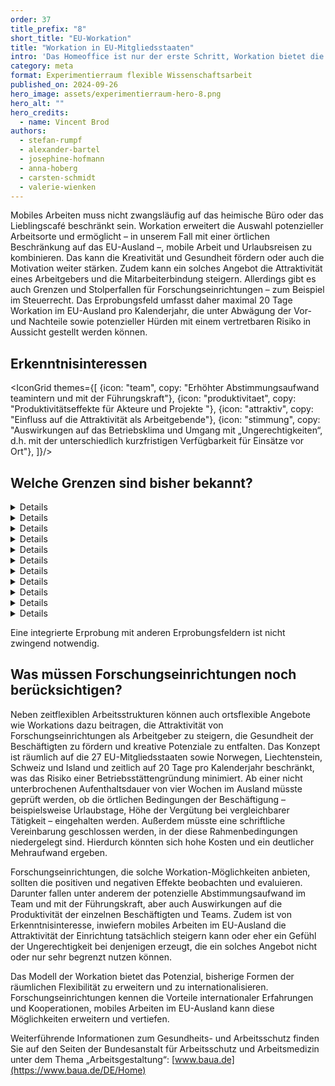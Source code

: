 ```yaml
---
order: 37
title_prefix: "8"
short_title: "EU-Workation"
title: "Workation in EU-Mitgliedsstaaten"
intro: 'Das Homeoffice ist nur der erste Schritt, Workation bietet die Möglichkeit, noch ortsflexibler zu arbeiten. Im Erprobungsfeld „Workation in EU-Mitgliedsstaaten“ geht es darum, mobiles Arbeiten und Urlaubsreisen zu verbinden.'
category: meta
format: Experimentierraum flexible Wissenschaftsarbeit
published_on: 2024-09-26
hero_image: assets/experimentierraum-hero-8.png
hero_alt: ""
hero_credits:
  - name: Vincent Brod
authors:
  - stefan-rumpf
  - alexander-bartel
  - josephine-hofmann
  - anna-hoberg
  - carsten-schmidt
  - valerie-wienken
---
```


<Leadin>Mobiles Arbeiten</Leadin> muss nicht zwangsläufig auf das heimische Büro oder das Lieblingscafé beschränkt sein. Workation erweitert die Auswahl potenzieller Arbeitsorte und ermöglicht – in unserem Fall mit einer örtlichen Beschränkung auf das EU-Ausland –, mobile Arbeit und Urlaubsreisen zu kombinieren. Das kann die Kreativität und Gesundheit fördern oder auch die Motivation weiter stärken. Zudem kann ein solches Angebot die Attraktivität eines Arbeitgebers und die Mitarbeiterbindung steigern. Allerdings gibt es auch Grenzen und Stolperfallen für Forschungseinrichtungen – zum Beispiel im Steuerrecht. Das Erprobungsfeld umfasst daher maximal 20 Tage Workation im EU-Ausland pro Kalenderjahr, die unter Abwägung der Vor- und Nachteile sowie potenzieller Hürden mit einem vertretbaren Risiko in Aussicht gestellt werden können.

## Erkenntnisinteressen

<IconGrid themes={[
  {icon: "team", copy: "Erhöhter Abstimmungsaufwand teamintern und mit der Führungskraft"},
  {icon: "produktivitaet", copy: "Produktivitätseffekte für Akteure und Projekte "},
  {icon: "attraktiv", copy: "Einfluss auf die Attraktivität als Arbeitgebende"},
  {icon: "stimmung", copy: "Auswirkungen auf das Betriebsklima und Umgang mit „Ungerechtigkeiten“, d.h. mit der unterschiedlich kurzfristigen Verfügbarkeit für Einsätze vor Ort"},
]}/>

## Welche Grenzen sind bisher bekannt?

<DetailsGroup>

<Details summary="Arbeitsrechtliche Grenzen">

- Vor Ort gilt der lokale Arbeitsschutz, zum Beispiel lokale Arbeitszeitgesetze.
- Reisekalender müssen zur Risikobegrenzung von der mobil arbeitenden Person geführt und beim Arbeitgeber eingereicht werden, um eine Überschreitung der festgelegten Tage überprüfen zu können.
- Zu klären ist, ob die Absprachen zur Arbeit im Ausland in einer schriftlichen Vereinbarung mit den Beschäftigten festgehalten werden sollten/müssten. Dazu gehören insbesondere die Übernahme von Kosten, das Recht zur Beendigung des Auslandsaufenthalts und weitere Absprachen. Andererseits könnte eine schriftliche Vereinbarung dazu führen, dass der Arbeitgeber verpflichtet ist, den Telearbeitsplatz auf Arbeitsschutzsicherheit hin zu prüfen und ggf. auszustatten.

</Details>

<Details summary="Technische Grenzen">

- Grundsätzlich gilt die Datenschutzgrundverordnung (DSGVO). Trotz europäischer Regelung existiert indes ein unterschiedlicher Umgang mit Daten in den verschiedenen Ländern.
- Regelungsbedarf von Zusatzkosten, z. B. Mobilfunkkosten im Ausland oder bei Austausch von defektem Endgerät im Ausland

</Details>

<Details summary="Prozessuale Grenzen">

- Richtlinie „Arbeiten im Ausland“ zusätzlich zur (Gesamt-)Betriebsvereinbarung mobile Arbeit oder ergänzt um Zusatzregelungen (bestehende OAs, IT-Anwendungen etc.) – ein klarer, verbindlicher Rahmen für die Organisation ist wichtig, da die Überschreitung rechtlicher Grenzen (Steuer, Sozialversicherung) Haftungsrisiken für Arbeitgeber birgt.
- Potenzielle Einschränkung für bestimmte, sehr verantwortungsvolle Positionen auf Managementebene
- Aufwand/Ressourcen in der HR-Abteilung der jeweiligen Forschungseinrichtung oder Zentraladministration, da Vorprüfungen erforderlich sind und administrative Pflichten erfüllt werden müssen (A1-Bescheinigung, EU-Meldepflichten).

</Details>

<Details summary="Führungs- und teambezogene Grenzen">

- Eine Abstimmung der entsprechenden räumlichen Abwesenheiten im Gesamtteam ist erforderlich, um Aufgaben vor Ort zu bewältigen.
- Umgang mit (vermeintlichen) Gerechtigkeitsproblemen
- Potenzieller Umgang mit kunden-und partnerseitigen Irritationen

</Details>

<Details summary="Kulturelle Grenzen">

Um attraktive, faire und transparente Regelungen zwischen Beschäftigten und Arbeitgebern zu schaffen, ist konstruktives Vertrauen im Kontext ortsflexibler Arbeiten wichtig. Dies betrifft unter anderem:

- Abstimmungsaufwand im Team und mit Führungskräften
- Atmosphäre im Team und Umgang mit potenziellen Ungerechtigkeiten bei unterschiedlichen Anforderungen an die Personen und ihre Verantwortungsbereiche, z. B. kurzfristige Verfügbarkeit vor Ort

</Details>

<Details summary="Steuerrechtliche Grenzen">

Maximale Grenze pro Kalenderjahr: 183 Aufenthaltstage (inkl. An-/Abreise, Urlaub usw.), da sonst Lohnsteuer-Abführungspflichten im Ausland entstehen.

</Details>


<Details summary="Sozialversicherungsrechtliche Grenzen">

Die A1-Bescheinigung ist Voraussetzung für die Entsendung. Der Arbeitgeber muss die erforderliche A1-Bescheinigung beantragen, sodass der Aufwand beim Arbeitgeber liegt.
- Risiken entstehen zudem, wenn Beschäftigte ohne Bescheinigung im Ausland arbeiten, weil zusätzliche Sozialversicherungsbeiträge im Ausland verlangt werden könnten.

</Details>

<Details summary="Tarifvertragliche Grenzen">

Nicht bekannt

</Details>

<Details summary="Gesundheitliche Grenzen">

Nicht bekannt. Nach bisherigem Kenntnisstand könnte sich mobiles Arbeiten im Ausland positiv auf die Gesundheit der Beschäftigten auswirken.

</Details>

<Details summary="Sonstige Hürden/Grenzen">

- Sonderthemen: Gefährdungsbeurteilung, berufsgenossenschaftliche Unfallversicherung auch im Ausland
- Prüfung von EU-Meldepflichten, eventuell Meldung im ausländischen Staat; Bußgelder drohen bei etwaigen Verstößen gegen die Meldepflicht.
- Die Erweiterung um die EFTA-Staaten ist möglich, weil für diese ebenfalls die VO 883/2024 zum Sozialrecht sowie zum Beispiel die europäischen Regelungen zum Datenschutz gelten.
- Die Freizügigkeit gilt nicht für Drittstaatsangehörige. Beispiel: Die Aufenthalts- und Arbeitserlaubnis für einen indischen Mitarbeiter gilt in Deutschland nicht automatisch auch für andere Mitgliedsstaaten –
möglicherweise sind zusätzliche Anträge oder ein Visum erforderlich. Im Falle einer Staatsangehörigkeit außerhalb der EU/EWR/Schweiz muss ggf. ein Aufenthaltstitel beantragt werden.

</Details>

<Details summary="Offene Frage">

Macht eine TISAX-Zertifizierung eine Anpassung von Geheimhaltungsklauseln notwendig?

</Details>

</DetailsGroup>

<Callout title="Zu welchen anderen Erprobungsfeldern besteht ein enger Bezug?">

Eine integrierte Erprobung mit anderen Erprobungsfeldern ist nicht zwingend notwendig.

</Callout>

<IconTile to="/experimentierraum-flexible-wissenschaftsarbeit#ortsflexible-arbeitsmoglichkeiten" eyebrow="Zuordnung im Experimentierraum" body="Quick Start — Ortsflexible und attraktive Arbeitsmöglichkeiten (OaA)" icon="place"/>

## Was müssen Forschungseinrichtungen noch berücksichtigen?

Neben zeitflexiblen Arbeitsstrukturen können auch ortsflexible Angebote wie Workations dazu beitragen, die Attraktivität von Forschungseinrichtungen als Arbeitgeber zu steigern, die Gesundheit der Beschäftigten zu fördern und kreative Potenziale zu entfalten. Das Konzept ist räumlich auf die 27 EU-Mitgliedsstaaten sowie Norwegen, Liechtenstein, Schweiz und Island und zeitlich auf 20 Tage pro Kalenderjahr beschränkt, was das Risiko einer Betriebsstättengründung minimiert. Ab einer nicht unterbrochenen Aufenthaltsdauer von vier Wochen im Ausland müsste geprüft werden, ob die örtlichen Bedingungen der Beschäftigung – beispielsweise Urlaubstage, Höhe der Vergütung bei vergleichbarer Tätigkeit – eingehalten werden. Außerdem müsste eine schriftliche Vereinbarung geschlossen werden, in der diese Rahmenbedingungen niedergelegt sind. Hierdurch könnten sich hohe Kosten und ein deutlicher Mehraufwand ergeben.

Forschungseinrichtungen, die solche Workation-Möglichkeiten anbieten, sollten die positiven und negativen Effekte beobachten und evaluieren. Darunter fallen unter anderem der potenzielle Abstimmungsaufwand im Team und mit der Führungskraft, aber auch Auswirkungen auf die Produktivität der einzelnen Beschäftigten und Teams. Zudem ist von Erkenntnisinteresse, inwiefern mobiles Arbeiten im EU-Ausland die Attraktivität der Einrichtung tatsächlich steigern kann oder eher ein Gefühl der Ungerechtigkeit bei denjenigen erzeugt, die ein solches Angebot nicht oder nur sehr begrenzt nutzen können.

Das Modell der Workation bietet das Potenzial, bisherige Formen der räumlichen Flexibilität zu erweitern und zu internationalisieren. Forschungseinrichtungen kennen die Vorteile internationaler Erfahrungen und Kooperationen, mobiles Arbeiten im EU-Ausland kann diese Möglichkeiten erweitern und vertiefen.

<Callout>

Weiterführende Informationen zum Gesundheits- und Arbeitsschutz finden Sie auf den Seiten der Bundesanstalt für Arbeitsschutz und Arbeitsmedizin unter dem Thema „Arbeitsgestaltung“: [www.baua.de](https://www.baua.de/DE/Home)

</Callout>

<File file="2024-08-27_Machbarkeitsstudie_Experimentierraum_Webversion-1.pdf" title="Vollständigen Ergebnisbericht herunterladen"/>

